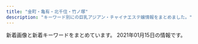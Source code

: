 ```yaml
---
title: "金町・亀有・北千住・竹ノ塚"
description: "キーワード別にの巨乳アジアン・チャイナエステ嬢情報をまとめました。"
---
```


新着画像と新着キーワードをまとめています。
2021年01月15日の情報です。

<DmmAffiliateIns />
<KeywordTable
  shops={
    [
    {
        "img_links": [
            "http://manzoku666.ests.jp/images/link_nav03.png",
            "http://manzoku666.ests.jp/photos/sites/11/2020/04/2020040509014522.jpg",
            "http://manzoku666.ests.jp/photos/sites/11/2020/05/2020050909240788.jpg",
            "http://manzoku666.ests.jp/images/tit_service.png",
            "http://manzoku666.ests.jp/images/sp_tit_pick.png",
            "http://manzoku666.ests.jp/photos/sites/11/2020/12/2020122103414393.jpg",
            "http://manzoku666.ests.jp/photos/sites/11/2021/01/2021010105190155.jpg",
            "http://manzoku666.ests.jp/photos/sites/11/2020/08/2020080206581422.jpg",
            "http://manzoku666.ests.jp/images/re.png",
            "http://manzoku666.ests.jp/photos/sites/11/2020/11/2020110502545271.jpg",
            "http://manzoku666.ests.jp/photos/sites/11/2020/10/2020101205183856.jpg",
            "http://manzoku666.ests.jp/images/link_nav01.png",
            "http://manzoku666.ests.jp/photos/sites/11/2021/01/2021011107431772.jpg",
            "http://manzoku666.ests.jp/photos/sites/11/2020/09/2020090504513613.jpg",
            "http://manzoku666.ests.jp/photos/sites/11/2020/02/2020022605090017.jpg",
            "http://manzoku666.ests.jp/images/img_service01.jpg",
            "http://manzoku666.ests.jp/images/room2_l.jpg",
            "http://manzoku666.ests.jp/photos/sites/11/2020/02/2020020406060891.jpg",
            "http://manzoku666.ests.jp/images/ico02.png",
            "http://manzoku666.ests.jp/photos/sites/11/2020/06/2020060702461717.jpg",
            "http://manzoku666.ests.jp/photos/sites/11/2020/12/2020120106591913.jpg",
            "http://manzoku666.ests.jp/photos/sites/11/2020/02/2020020503574022.jpg",
            "http://manzoku666.ests.jp/images/com_tel.png",
            "http://manzoku666.ests.jp/photos/sites/11/2020/04/2020041307203772.jpg",
            "http://manzoku666.ests.jp/images/link_nav05.png",
            "http://manzoku666.ests.jp/images/img_service02.jpg",
            "http://manzoku666.ests.jp/images/room1_l.jpg",
            "http://manzoku666.ests.jp/photos/sites/11/2020/06/2020060702462380.jpg",
            "http://manzoku666.ests.jp/photos/sites/11/2020/10/2020100307052232.jpg",
            "http://manzoku666.ests.jp/images/top.png",
            "http://manzoku666.ests.jp/photos/sites/11/2020/11/2020112004565127.jpg",
            "http://manzoku666.ests.jp/images/ico_headline.png",
            "http://manzoku666.ests.jp/photos/sites/11/2020/05/2020050405544639.jpg",
            "http://manzoku666.ests.jp/photos/sites/11/2020/02/2020020503574552.jpg",
            "http://manzoku666.ests.jp/photos/sites/11/2020/03/2020032706054338.jpg",
            "http://manzoku666.ests.jp/photos/sites/11/2020/04/2020040509014579.jpg",
            "http://manzoku666.ests.jp/photos/sites/11/2020/04/2020042806324932.jpg",
            "http://manzoku666.ests.jp/photos/sites/11/2020/03/2020032501221834.jpg",
            "http://manzoku666.ests.jp/images/img_service04.jpg",
            "http://manzoku666.ests.jp/images/tit_pick.png",
            "http://manzoku666.ests.jp/photos/sites/11/2020/02/2020021806520598.jpg",
            "http://manzoku666.ests.jp/images/tit_new.png",
            "http://manzoku666.ests.jp/images/ico01.png",
            "http://manzoku666.ests.jp/images/bg_cont01.png",
            "http://manzoku666.ests.jp/photos/sites/11/2020/08/2020083103592411.jpg",
            "http://manzoku666.ests.jp/photos/sites/11/2020/04/2020041604120698.jpg",
            "http://manzoku666.ests.jp/photos/sites/11/2020/12/2020121401254793.jpg",
            "http://manzoku666.ests.jp/photos/sites/11/2020/10/2020102403261010.jpg",
            "http://manzoku666.ests.jp/images/bg_cont03.png",
            "http://manzoku666.ests.jp/photos/sites/11/2020/04/2020041307203118.jpg",
            "http://manzoku666.ests.jp/photos/sites/11/2020/11/2020112004565896.jpg",
            "http://manzoku666.ests.jp/photos/sites/11/2020/04/202004130720240.jpg",
            "http://manzoku666.ests.jp/photos/sites/11/2020/12/2020121707473177.jpg",
            "http://manzoku666.ests.jp/images/sp_nav03.png",
            "http://manzoku666.ests.jp/photos/sites/11/2020/07/2020072104583128.jpg",
            "http://manzoku666.ests.jp/photos/sites/11/2020/02/2020022605090032.jpg",
            "http://manzoku666.ests.jp/images/link_nav04.png",
            "http://manzoku666.ests.jp/photos/sites/11/2020/02/2020022105272151.jpg",
            "http://manzoku666.ests.jp/images/sp_nav01.png",
            "http://manzoku666.ests.jp/photos/sites/11/2020/05/2020050405545542.jpg",
            "http://manzoku666.ests.jp/images/img_service03.jpg",
            "http://manzoku666.ests.jp/photos/sites/11/2020/06/2020062404121396.jpg",
            "http://manzoku666.ests.jp/photos/sites/11/2020/09/2020090504512885.jpg",
            "http://manzoku666.ests.jp/images/link_nav02.png",
            "http://manzoku666.ests.jp/images/room4_l.jpg",
            "http://manzoku666.ests.jp/photos/sites/11/2020/02/202002040606066.jpg",
            "http://manzoku666.ests.jp/photos/sites/11/2020/06/2020062404121978.jpg",
            "http://manzoku666.ests.jp/photos/sites/11/2020/03/2020032501222689.jpg",
            "http://manzoku666.ests.jp/photos/sites/11/2020/08/2020083103591832.jpg",
            "http://manzoku666.ests.jp/photos/sites/11/2020/06/202006070246267.jpg",
            "http://manzoku666.ests.jp/images/sp_nav02.png",
            "http://manzoku666.ests.jp/images/sp_header.jpg",
            "http://manzoku666.ests.jp/images/tit_staff.png",
            "http://manzoku666.ests.jp/photos/sites/11/2020/04/2020041604115739.jpg",
            "http://manzoku666.ests.jp/photos/sites/11/2020/05/2020052602523290.jpg",
            "http://manzoku666.ests.jp/images/room3_l.jpg",
            "http://manzoku666.ests.jp/photos/sites/11/2020/02/2020020406060435.jpg",
            "http://manzoku666.ests.jp/photos/sites/11/2020/12/2020120907170783.jpg",
            "http://manzoku666.ests.jp/photos/sites/11/2020/11/2020111603414573.jpg"
        ],
        "url": "http://manzoku666.ests.jp/",
        "name": "\u6e80\u8db3\u5ea6666",
        "station": "JR\u4e80\u6709\u99c5\u5317\u53e3",
        "keywords": {
            "D": 680,
            "87": 238,
            "83": 136,
            "85": 238,
            "86": 204,
            "84": 34,
            "E": 340,
            "C": 176,
            "89": 34,
            "88": 306,
            "F": 34
        }
    },
    {
        "station": "JR\u91d1\u753a\u99c5\u5317\u53e3",
        "url": "http://takamaru.xyz/",
        "img_links": [
            "http://takamaru.xyz/static/picture/top.jpg",
            "http://takamaru.xyz/static/picture/photo01.jpg",
            "http://takamaru.xyz/static/picture/news-tit.png",
            "http://takamaru.xyz/static/picture/photo04.jpg",
            "http://takamaru.xyz/static/picture/mobile.png",
            "http://takamaru.xyz/uploads/200717/1-200GFUI0L0.jpg",
            "http://takamaru.xyz/uploads/200717/1-200GFZ05BS.jpg",
            "http://takamaru.xyz/uploads/201203/1-201203134202395.jpg",
            "http://takamaru.xyz/uploads/201009/1-201009125049594.jpg",
            "http://takamaru.xyz/static/picture/baner.jpg",
            "http://takamaru.xyz/static/picture/top2.png",
            "http://takamaru.xyz/uploads/201007/1-20100G45100148.jpg",
            "http://takamaru.xyz/static/picture/photo02.jpg",
            "http://takamaru.xyz/static/picture/news-tit1.jpg",
            "http://takamaru.xyz/uploads/201219/1-201219155A2393.jpg",
            "http://takamaru.xyz/static/picture/photo03.jpg",
            "http://takamaru.xyz/static/picture/tite-staff.jpg",
            "http://takamaru.xyz/static/picture/tite-staff1.jpg",
            "http://takamaru.xyz/static/picture/baner2.jpg"
        ],
        "name": "\u30b9\u30a4\u30fc\u30c8\u30cf\u30fc\u30c8",
        "keywords": {
            "C": 12
        }
    },
    {
        "station": "JR\u91d1\u753a\u99c5\u5317\u53e3",
        "img_links": [
            "http://raku.est888.com/css/cam01.jpg",
            "http://raku.est888.com/css/nav/nav-004.jpg",
            "http://raku.est888.com/css/top02-left.png",
            "http://raku.est888.com/css/tel.png",
            "http://raku.est888.com/css/nav/nav-005.jpg",
            "http://raku.est888.com/css/osusume.jpg",
            "http://raku.est888.com/css/staff/staff001-a.png",
            "http://raku.est888.com/css/nav/nav-003.jpg",
            "http://raku.est888.com/css/nav/nav-006.jpg",
            "http://raku.est888.com/css/nav/nav-002.jpg",
            "http://raku.est888.com/css/staff/staff01-a.png",
            "http://raku.est888.com/css/nav/nav-001.jpg"
        ],
        "name": "\u697d",
        "keywords": {
            "C": 2,
            "D": 1,
            "87": 2,
            "89": 1
        },
        "url": "http://raku.est888.com/"
    },
    {
        "url": "http://kungangm.jimdo.com/",
        "keywords": {},
        "station": "\u5800\u5207\u83d6\u84b2\u5712\u99c5",
        "name": "\u541b\u5b89",
        "img_links": [
            "https://image.jimcdn.com/app/cms/image/transf/none/path/s491738307dab8ed0/image/i5806f8c0fbbca598/version/1417614009/image.jpg",
            "https://image.jimcdn.com/app/cms/image/transf/none/path/s491738307dab8ed0/image/iba7a970dbc047ea1/version/1610625156/image.jpg",
            "https://image.jimcdn.com/app/cms/image/transf/dimension=1080x1024:format=jpg/path/s491738307dab8ed0/image/ie54739bfe4411825/version/1606798127/image.jpg",
            "https://image.jimcdn.com/app/cms/image/transf/dimension=1080x1024:format=jpg/path/s491738307dab8ed0/image/i620db1cf9b307f7a/version/1610625248/image.jpg"
        ]
    },
    {
        "url": "http://esthe-aroma.xyz/",
        "img_links": [
            "http://esthe-aroma.xyz/images/main1.jpg",
            "http://esthe-aroma.xyz/images/cg02.jpg",
            "http://esthe-aroma.xyz/images/clear.png",
            "http://esthe-aroma.xyz/images/home.png",
            "http://esthe-aroma.xyz/images/esthe2.jpg",
            "http://esthe-aroma.xyz/images/gallery.png",
            "http://esthe-aroma.xyz/images/friend.png",
            "http://esthe-aroma.xyz/images/cg01.jpg",
            "http://esthe-aroma.xyz/images/esthe3.jpg",
            "http://esthe-aroma.xyz/images/main-sp.jpg",
            "http://esthe-aroma.xyz/images/info.png",
            "http://esthe-aroma.xyz/images/link.png",
            "http://esthe-aroma.xyz/images/acc1.jpg",
            "http://esthe-aroma.xyz/images/esthe1.jpg",
            "http://esthe-aroma.xyz/images/blog_002.png",
            "http://esthe-aroma.xyz/images/header3.png",
            "http://esthe-aroma.xyz/images/staff.png",
            "http://esthe-aroma.xyz/images/home_002.png",
            "http://esthe-aroma.xyz/images/acc.jpg"
        ],
        "station": "\u7af9\u30ce\u585a\u99c5\u6771\u53e3",
        "name": "\u5927\u5bb6\u65cf",
        "keywords": {
            "87": 3,
            "86": 3
        }
    },
    {
        "station": "JR\u4e80\u6709\u99c5\u5317\u53e3",
        "name": "BODY RESORT",
        "url": "http://massage-esthe.red/",
        "img_links": [
            "http://massage-esthe.red/images/staff_images/sta3.jpg",
            "http://massage-esthe.red/images/an_1_02.jpg",
            "http://massage-esthe.red/images/line1.jpg",
            "http://massage-esthe.red/images/slider/slide3.png",
            "http://massage-esthe.red/images/staff_images/st7.jpg",
            "http://massage-esthe.red/images/staff_images/sta2.jpg",
            "http://massage-esthe.red/images/qr.jpg",
            "http://massage-esthe.red/images/slider/slide5.png",
            "http://massage-esthe.red/images/slider/slide3s.png",
            "http://massage-esthe.red/images/staff_images/sta4.jpg",
            "http://massage-esthe.red/images/an_2_01.jpg",
            "http://massage-esthe.red/images/e.jpg",
            "http://massage-esthe.red/images/an_4_02.jpg",
            "http://massage-esthe.red/images/r2.jpg",
            "http://massage-esthe.red/images/line.jpg",
            "http://massage-esthe.red/images/staff_images/st3.jpg",
            "http://massage-esthe.red/images/an_6_01.jpg",
            "http://massage-esthe.red/images/staff_images/sta9.jpg",
            "http://massage-esthe.red/images/an_3_02.jpg",
            "http://massage-esthe.red/images/slider/slide2.png",
            "http://massage-esthe.red/images/staff_images/sta5.jpg",
            "http://massage-esthe.red/images/slider/slide1s.png",
            "http://massage-esthe.red/images/staff_images/sta1.jpg",
            "http://massage-esthe.red/images/r4.jpg",
            "http://massage-esthe.red/images/staff_images/st2.jpg",
            "http://massage-esthe.red/images/slider/slide4s.png",
            "http://massage-esthe.red/images/slider/slide2s.png",
            "http://massage-esthe.red/images/slider/slide4.png",
            "http://massage-esthe.red/images/staff_images/sta7.jpg",
            "http://massage-esthe.red/images/an_1_01.jpg",
            "http://massage-esthe.red/images/no.png",
            "http://massage-esthe.red/images/an_3_01.jpg",
            "http://massage-esthe.red/images/an_2_02.jpg",
            "http://massage-esthe.red/images/fbb.jpg",
            "http://massage-esthe.red/images/slider/slide5s.png",
            "http://massage-esthe.red/images/staff_images/st5.jpg",
            "http://massage-esthe.red/images/staff_images/sta6.jpg",
            "http://massage-esthe.red/images/r3.jpg",
            "http://massage-esthe.red/images/r7.jpg",
            "http://massage-esthe.red/images/an_4_01.jpg",
            "http://massage-esthe.red/images/index-2.jpg",
            "http://massage-esthe.red/images/r6.jpg",
            "http://massage-esthe.red/images/staff_images/sl.png",
            "http://massage-esthe.red/images/staff_images/st1.jpg",
            "http://massage-esthe.red/images/staff_images/st9.jpg",
            "http://massage-esthe.red/images/staff_images/st6.jpg",
            "http://massage-esthe.red/images/staff_images/st4.jpg",
            "http://massage-esthe.red/images/index-1.jpg",
            "http://massage-esthe.red/images/an_5_02.jpg",
            "http://massage-esthe.red/images/slider/slide1.png",
            "http://massage-esthe.red/images/an_6_02.jpg",
            "http://massage-esthe.red/images/r5.jpg",
            "http://massage-esthe.red/images/an_5_01.jpg"
        ],
        "keywords": {
            "D": 20,
            "86": 32,
            "C": 2
        }
    },
    {
        "url": "http://www.night.ne.jp/tokyo/house/",
        "name": "\u5065\u5eb7\u30cf\u30a6\u30b9",
        "station": "JR\u4e80\u6709\u99c5\u5317\u53e3",
        "img_links": [
            "http://www.night.ne.jp/_format/W/img/index_enter_1.jpg",
            "http://www.night.ne.jp/nightnet/img/17.jpg",
            "http://www.night.ne.jp/tokyo/house/img_staff/g_7074.jpg",
            "http://www.night.ne.jp/nightnet/img/14.jpg",
            "http://www.night.ne.jp/nightnet/img/2.jpg",
            "http://www.night.ne.jp/nightnet/img/1.jpg",
            "http://www.night.ne.jp/nightnet/img/11.jpg",
            "http://www.night.ne.jp/tokyo/house/img/index.jpg",
            "http://www.night.ne.jp/tokyo/house/img/qr_code.jpg",
            "http://www.night.ne.jp/nightnet/img/8.jpg",
            "http://www.night.ne.jp/nightnet/img/10.jpg",
            "http://www.night.ne.jp/nightnet/img/5.jpg",
            "http://www.night.ne.jp/tokyo/house/img/view_1.jpg",
            "http://www.night.ne.jp/tokyo/house/img_staff/g_7278.jpg",
            "http://www.night.ne.jp/tokyo/house/img/index_view.jpg",
            "http://www.night.ne.jp/nightnet/img/7.jpg",
            "http://www.night.ne.jp/nightnet/img/12a.jpg",
            "http://www.night.ne.jp/nightnet/img/4.jpg",
            "http://www.night.ne.jp/tokyo/house/img_staff/g_7277.jpg",
            "http://www.night.ne.jp/nightnet/img/3.jpg",
            "http://www.night.ne.jp/tokyo/house/img/view_4.jpg",
            "http://www.night.ne.jp/nightnet/img/15.jpg",
            "http://www.night.ne.jp/nightnet/img/16.jpg",
            "http://www.night.ne.jp/tokyo/house/img/view_3.jpg",
            "http://www.night.ne.jp/tokyo/house/img/view_2.jpg",
            "http://www.night.ne.jp/nightnet/img/13.jpg",
            "http://www.night.ne.jp/_format/W/img/whats_news.jpg",
            "http://www.night.ne.jp/_format/W/img/whats_view.jpg",
            "http://www.night.ne.jp/nightnet/img/6.jpg",
            "http://www.night.ne.jp/nightnet/img/9.jpg",
            "http://www.night.ne.jp/_format/W/img/over_msg_01.jpg",
            "http://www.night.ne.jp/tokyo/house/img/index_top.jpg"
        ],
        "keywords": {}
    },
    {
        "name": "\u685c",
        "img_links": [
            "https://besteste.com/staffPhoto/b20201104202509.jpg",
            "https://besteste.com/staffPhoto/s20201104202740.jpg",
            "https://besteste.com/images/slider1/03.jpg",
            "https://besteste.com/staffPhoto/s20201223163320.jpg",
            "https://besteste.com/staffPhoto/s20201104202024.jpg",
            "https://besteste.com/staffPhoto/b20201223163320.jpg",
            "https://besteste.com/staffPhoto/b20201104201913.jpg",
            "https://besteste.com/staffPhoto/b20201104202356.jpg",
            "https://besteste.com/staffPhoto/s20201223163529.jpg",
            "https://besteste.com/staffPhoto/b20201104201732.jpg",
            "https://besteste.com/images/returnBtn.png",
            "https://besteste.com/staffPhoto/s20201104202356.jpg",
            "https://besteste.com/staffPhoto/b20201223163111.jpg",
            "https://besteste.com/staffPhoto/b20201104202559.jpg",
            "https://besteste.com/staffPhoto/b20201223163417.jpg",
            "https://besteste.com/staffPhoto/b20201104202024.jpg",
            "https://besteste.com/staffPhoto/b20201104202637.jpg",
            "https://besteste.com/images/slider1/01.jpg",
            "https://besteste.com/staffPhoto/s20201104202509.jpg",
            "https://besteste.com/staffPhoto/s20201223163417.jpg",
            "https://besteste.com/staffPhoto/b20201104202740.jpg",
            "https://besteste.com/staffPhoto/b20201223163529.jpg",
            "https://besteste.com/staffPhoto/s20201104201913.jpg",
            "https://besteste.com/staffPhoto/s20201104201732.jpg",
            "https://besteste.com/staffPhoto/s20201223163111.jpg",
            "https://besteste.com/js/sliderLine/slide_prev.png",
            "https://besteste.com/staffPhoto/s20201104202235.jpg",
            "https://besteste.com/staffPhoto/s20201104202637.jpg",
            "https://besteste.com/staffPhoto/s20201223163235.jpg",
            "https://besteste.com/staffPhoto/s20201104202559.jpg",
            "https://besteste.com/js/sliderLine/slide_next.png",
            "https://besteste.com/staffPhoto/s20201104202122.jpg",
            "https://besteste.com/staffPhoto/b20201223163235.jpg",
            "https://besteste.com/images/mobile.jpg",
            "https://besteste.com/staffPhoto/b20201104202235.jpg",
            "https://besteste.com/staffPhoto/b20201104202122.jpg"
        ],
        "keywords": {
            "C": 1,
            "86": 1,
            "D": 2,
            "85": 2,
            "E": 2
        },
        "station": "JR\u4e80\u6709\u99c5\u5317\u53e3",
        "url": "https://besteste.com/"
    },
    {
        "url": "http://aroma-heal.com/",
        "keywords": {},
        "img_links": [
            "http://aroma-heal.com/img/tit.jpg",
            "http://aroma-heal.com/staff/aoi/01.jpg",
            "http://aroma-heal.com/img/t-o.jpg",
            "http://aroma-heal.com/img/cam.jpg",
            "http://aroma-heal.com/img/adrs.jpg",
            "http://aroma-heal.com/img/sys2.png",
            "http://aroma-heal.com/img/pc.jpg",
            "http://aroma-heal.com/img/t-t.jpg",
            "http://aroma-heal.com/img/t-a.jpg",
            "http://aroma-heal.com/img/info.jpg",
            "http://aroma-heal.com/img/sys4.png",
            "http://aroma-heal.com/img/botton.jpg",
            "http://aroma-heal.com/img/sys1.png",
            "http://aroma-heal.com/img/tel.jpg",
            "http://aroma-heal.com/img/t-s.jpg",
            "http://aroma-heal.com/img/add.jpg",
            "http://aroma-heal.com/img/pic.jpg",
            "http://aroma-heal.com/staff/yuki/01.jpg",
            "http://aroma-heal.com/img/t-r.jpg",
            "http://aroma-heal.com/staff/mimi/01.jpg",
            "http://aroma-heal.com/img/sys3.png",
            "http://aroma-heal.com/img/sysetc.png"
        ],
        "name": "\u7f8e\u5802",
        "station": "JR\u5317\u5343\u4f4f\u99c5\u6771\u53e3"
    },
    {
        "station": "\u7dbe\u702c\u99c5\u6771\u53e3",
        "name": "LUCKY",
        "keywords": {
            "88": 3,
            "C": 9,
            "86": 3,
            "84": 3,
            "90": 4,
            "83": 6,
            "87": 3,
            "D": 3
        },
        "img_links": [
            "http://lucky.weblog.tc/icon2.png",
            "http://lucky.weblog.tc/2/uploadimg/1591886701.jpg",
            "http://lucky.weblog.tc/2/uploadimg/1599202558.jpeg",
            "http://lucky.weblog.tc/loader.png",
            "http://lucky.weblog.tc/2/uploadimg/1591252992.jpg",
            "http://lucky.weblog.tc/2/uploadimg/1600148455.jpeg",
            "http://lucky.weblog.tc/2/uploadimg/1591886646.jpg",
            "http://lucky.weblog.tc/2/uploadimg/1597854926.jpeg",
            "http://lucky.weblog.tc/2/uploadimg/1591253175.jpg",
            "http://lucky.weblog.tc/2/uploadimg/1591253020.jpg"
        ],
        "url": "http://lucky.weblog.tc/"
    },
    {
        "img_links": [
            "http://www.kenyoku.work/img/risa1.jpg",
            "http://www.kenyoku.work/images/3.jpg",
            "http://www.kenyoku.work/images/int1.png",
            "http://www.kenyoku.work/images/news.jpg",
            "http://www.kenyoku.work/img/ami1.jpg",
            "http://www.kenyoku.work/images/staff_t.jpg",
            "http://www.kenyoku.work/images/head.jpg",
            "http://www.kenyoku.work/images/b2.jpg",
            "http://www.kenyoku.work/images/b1.jpg",
            "http://www.kenyoku.work/images/mobile.jpg",
            "http://www.kenyoku.work/images/sys.jpg",
            "http://www.kenyoku.work/images/2.jpg",
            "http://www.kenyoku.work/images/1.jpg",
            "http://www.kenyoku.work/images/4.jpg",
            "http://www.kenyoku.work/images/int2.png",
            "http://www.kenyoku.work/img/hana1.jpg",
            "http://www.kenyoku.work/img/miki1.jpg",
            "http://www.kenyoku.work/images/info.png",
            "http://www.kenyoku.work/images/interior_t.jpg",
            "http://www.kenyoku.work/images/s1.png"
        ],
        "name": "\u5065\u6b32",
        "keywords": {},
        "url": "http://www.kenyoku.work/",
        "station": "JR\u91d1\u753a\u99c5\u5317\u53e3"
    },
    {
        "station": "\u7dbe\u702c\u99c5\u897f\u53e3",
        "img_links": [
            "http://e-luxury.work/images/7.jpg",
            "http://e-luxury.work/images/news.jpg",
            "http://e-luxury.work/images/staff_t.jpg",
            "http://e-luxury.work/images/int1.jpg",
            "http://e-luxury.work/images/1.jpg",
            "http://e-luxury.work/images/2.jpg",
            "http://e-luxury.work/images/sys.jpg",
            "http://e-luxury.work/img/mina1.jpg",
            "http://e-luxury.work/images/tt.jpg",
            "http://e-luxury.work/images/3.jpg",
            "http://e-luxury.work/images/head.jpg",
            "http://e-luxury.work/images/interior_t.jpg",
            "http://e-luxury.work/images/int2.jpg",
            "http://e-luxury.work/img/yuki1.jpg",
            "http://e-luxury.work/img/minami1.jpg",
            "http://e-luxury.work/img/eri1.jpg",
            "http://e-luxury.work/images/4.jpg",
            "http://e-luxury.work/images/mobile.jpg",
            "http://e-luxury.work/images/b1.jpg",
            "http://e-luxury.work/img/kayo1.jpg",
            "http://e-luxury.work/images/ta.jpg",
            "http://e-luxury.work/images/5.jpg",
            "http://e-luxury.work/img/mimi1.jpg",
            "http://e-luxury.work/images/tel.jpg",
            "http://e-luxury.work/img/momoka1.jpg",
            "http://e-luxury.work/images/6.jpg",
            "http://e-luxury.work/img/kayo2.jpg"
        ],
        "url": "http://e-luxury.work/",
        "keywords": {},
        "name": "Angel"
    },
    {
        "station": "\u7af9\u30ce\u585a\u99c5\u6771\u53e3",
        "name": "\u5b89\u5a1c\u30fb\u30a2\u30f3\u30ca",
        "url": "https://anna.iest.info/",
        "keywords": {
            "87": 46,
            "E": 23,
            "86": 25,
            "C": 46,
            "D": 94,
            "83": 23,
            "88": 23,
            "80": 23,
            "85": 23
        },
        "img_links": [
            "https://anna.iest.info/photos/sites/32/2020/09/2020092310230663.jpg",
            "https://anna.iest.info/images/sp_top.jpg",
            "https://anna.iest.info/images/room4.jpg",
            "https://anna.iest.info/images/top.png",
            "https://anna.iest.info/images/room2.jpg",
            "https://anna.iest.info/photos/sites/32/2020/11/2020110204554291.jpg",
            "https://anna.iest.info/photos/sites/32/2020/09/2020092310053021.jpg",
            "https://anna.iest.info/images/side_link02.png",
            "https://anna.iest.info/images/room3.jpg",
            "https://anna.iest.info/photos/sites/32/2020/09/2020092310095442.jpg",
            "https://anna.iest.info/photos/sites/32/2020/09/2020092404431618.jpg",
            "https://anna.iest.info/photos/sites/32/2020/09/2020092310104790.jpg",
            "https://anna.iest.info/images/room1.jpg",
            "https://anna.iest.info/photos/sites/32/2020/12/2020122407252653.jpg",
            "https://anna.iest.info/photos/sites/32/2020/10/2020102309073277.jpg",
            "https://anna.iest.info/photos/sites/32/2020/09/2020092310180247.jpg",
            "https://anna.iest.info/images/side_link03.png",
            "https://anna.iest.info/images/05.jpg",
            "https://anna.iest.info/images/09.jpg",
            "https://anna.iest.info/photos/sites/32/2020/09/2020092310053060.jpg",
            "https://anna.iest.info/photos/sites/32/2020/09/2020092310084345.jpg"
        ]
    },
    {
        "img_links": [
            "http://nijikoyut.xyz/style/images/t3.png",
            "http://nijikoyut.xyz/uploads/210112/1-210112092540164.jpg",
            "http://nijikoyut.xyz/uploads/210112/1-21011209234CV.jpg",
            "http://nijikoyut.xyz/uploads/201229/1-201229151R5336.jpg",
            "http://nijikoyut.xyz/style/images/t2.png",
            "http://nijikoyut.xyz/style/images/nav2-sta.png",
            "http://nijikoyut.xyz/uploads/201229/1-201229152000Y5.jpg",
            "http://nijikoyut.xyz/style/images/t4.jpg",
            "http://nijikoyut.xyz/style/images/sys.jpg",
            "http://nijikoyut.xyz/style/images/index-miru_03.jpg",
            "http://nijikoyut.xyz/uploads/201229/1-201229151KH03.jpg",
            "http://nijikoyut.xyz/uploads/201229/1-201229151U2S6.jpg",
            "http://nijikoyut.xyz/uploads/210112/1-2101120920292M.jpg",
            "http://nijikoyut.xyz/style/images/nav-sys.jpg",
            "http://nijikoyut.xyz/uploads/210112/1-210112092150b1.jpg",
            "http://nijikoyut.xyz/uploads/210112/1-2101120919243a.jpg",
            "http://nijikoyut.xyz/style/images/index-miru_18.jpg",
            "http://nijikoyut.xyz/style/images/s-bian.png",
            "http://nijikoyut.xyz/style/images/index-miru_06.jpg",
            "http://nijikoyut.xyz/style/images/t6.jpg",
            "http://nijikoyut.xyz/uploads/210112/1-210112091FJ02.jpg"
        ],
        "station": "\u7af9\u30ce\u585a\u99c5\u897f\u53e3",
        "url": "http://nijikoyut.xyz/",
        "name": "\u3072\u307e\u308f\u308a",
        "keywords": {}
    },
    {
        "station": "\u7dbe\u702c\u99c5\u6771\u53e3",
        "url": "http://ayase-ai.jpest.net/",
        "keywords": {},
        "img_links": [
            "http://ayase-ai.jpest.net/uploads//sites/33/2020/11/g6.jpg",
            "http://ayase-ai.jpest.net/uploads//sites/33/2020/11/g5.jpg",
            "http://ayase-ai.jpest.net/uploads//sites/33/2020/12/main_bottom-1.png",
            "http://ayase-ai.jpest.net/uploads//sites/33/2020/12/main_top-1.png",
            "http://ayase-ai.jpest.net/uploads//sites/33/2020/12/r1.png",
            "http://ayase-ai.jpest.net/uploads//sites/33/2020/12/ss.png",
            "http://ayase-ai.jpest.net/uploads//sites/33/2020/11/g2.jpg",
            "http://ayase-ai.jpest.net/uploads//sites/33/2020/11/g4-225x300.jpg",
            "http://ayase-ai.jpest.net/uploads//sites/33/2020/11/g4.jpg",
            "http://ayase-ai.jpest.net/uploads//sites/33/2020/12/ma01-1.jpg",
            "http://ayase-ai.jpest.net/uploads//sites/33/2020/12/re.jpg",
            "http://ayase-ai.jpest.net/uploads//sites/33/2020/11/g3.jpg",
            "http://ayase-ai.jpest.net/uploads//sites/33/2020/12/main_top.png",
            "http://ayase-ai.jpest.net/uploads//sites/33/2020/11/g1-225x300.jpg",
            "http://ayase-ai.jpest.net/uploads//sites/33/2021/01/g1.jpg",
            "http://ayase-ai.jpest.net/uploads//sites/33/2021/01/g1-225x300.jpg",
            "http://ayase-ai.jpest.net/uploads//sites/33/2020/12/main_bottom.png",
            "http://ayase-ai.jpest.net/uploads//sites/33/2020/11/g2-225x300.jpg",
            "http://ayase-ai.jpest.net/uploads//sites/33/2020/12/r3-1.png",
            "http://ayase-ai.jpest.net/uploads//sites/33/2020/12/shishu-2.png",
            "http://ayase-ai.jpest.net/uploads//sites/33/2020/11/g3-225x300.jpg",
            "http://ayase-ai.jpest.net/uploads//sites/33/2020/11/g6-225x300.jpg",
            "http://ayase-ai.jpest.net/uploads//sites/33/2020/11/m-top02-1.jpg",
            "http://ayase-ai.jpest.net/uploads//sites/33/2020/11/g1.jpg",
            "http://ayase-ai.jpest.net/uploads//sites/33/2020/12/mobile-1.jpg",
            "http://ayase-ai.jpest.net/uploads//sites/33/2020/11/g5-225x300.jpg",
            "http://ayase-ai.jpest.net/uploads//sites/33/2020/12/r2-1.png",
            "http://ayase-ai.jpest.net/uploads//sites/33/2020/12/r4-1.png"
        ],
        "name": "\u611b"
    },
    {
        "station": "\u6885\u5cf6\u99c5",
        "img_links": [
            "http://relax-esthe.tokyo/css/staff/staff06.png",
            "http://relax-esthe.tokyo/css/m-yejiao.jpg",
            "http://relax-esthe.tokyo/css/m-top-right03.jpg",
            "http://relax-esthe.tokyo/css/top-left01.jpg",
            "http://relax-esthe.tokyo/css/m-top-right01.jpg",
            "http://relax-esthe.tokyo/css/staff/staff05.png",
            "http://relax-esthe.tokyo/css/m-top02.jpg",
            "http://relax-esthe.tokyo/css/m-top-right02.jpg",
            "http://relax-esthe.tokyo/css/staff/staff0n.png",
            "http://relax-esthe.tokyo/css/m-top-right04.jpg",
            "http://relax-esthe.tokyo/css/staff/staff03.png",
            "http://relax-esthe.tokyo/css/staff/staff02.png",
            "http://relax-esthe.tokyo/css/m-left.jpg",
            "http://relax-esthe.tokyo/css/staff/staff07.png",
            "http://relax-esthe.tokyo/css/m-head1.jpg",
            "http://relax-esthe.tokyo/images/call.png",
            "http://relax-esthe.tokyo/css/m-right.jpg"
        ],
        "url": "http://relax-esthe.tokyo/",
        "keywords": {},
        "name": "\u3084\u3059\u3089\u304e"
    },
    {
        "url": "http://ningyo-hime.com/",
        "img_links": [
            "http://ningyo-hime.com/staffPhoto/b20201230174356.jpg",
            "http://ningyo-hime.com/staffPhoto/s20201212112712.jpg",
            "http://ningyo-hime.com/staffPhoto/s20201230174356.jpg",
            "http://ningyo-hime.com/images/slider1/03.jpg",
            "http://ningyo-hime.com/staffPhoto/b20201212112712.jpg",
            "http://ningyo-hime.com/staffPhoto/b20191003141511.jpg",
            "http://ningyo-hime.com/staffPhoto/b20200707192550.jpg",
            "http://ningyo-hime.com/staffPhoto/s20200630134438.jpg",
            "http://ningyo-hime.com/images/returnBtn.png",
            "http://ningyo-hime.com/staffPhoto/s20201212104914.jpg",
            "http://ningyo-hime.com/staffPhoto/b20201212104914.jpg",
            "http://ningyo-hime.com/staffPhoto/b20200626161755.jpg",
            "http://ningyo-hime.com/uploadfiles/Image/campaignNingyoHimeCom.jpg",
            "http://ningyo-hime.com/staffPhoto/b20200905132814.jpg",
            "http://ningyo-hime.com/js/sliderLine/slide_prev.png",
            "http://ningyo-hime.com/staffPhoto/b20200630134438.jpg",
            "http://ningyo-hime.com/staffPhoto/s20200707192550.jpg",
            "http://ningyo-hime.com/staffPhoto/s20200626161755.jpg",
            "http://ningyo-hime.com/staffPhoto/s20191003141511.jpg",
            "http://ningyo-hime.com/images/slider1/01.jpg",
            "http://ningyo-hime.com/images/mobile.jpg",
            "http://ningyo-hime.com/staffPhoto/s20200905132814.jpg",
            "http://ningyo-hime.com/staffPhoto/b20201101082513.jpg",
            "http://ningyo-hime.com/js/sliderLine/slide_next.png",
            "http://ningyo-hime.com/staffPhoto/s20201101082513.jpg",
            "http://ningyo-hime.com/images/gallery1.png"
        ],
        "name": "\u4eba\u9b5a\u59eb",
        "keywords": {
            "D": 5,
            "84": 1,
            "C": 2
        },
        "station": "\u7dbe\u702c\u99c5\u6771\u53e3"
    },
    {
        "url": "http://www.yurikago-massage.work/",
        "keywords": {
            "C": 13,
            "F": 4,
            "88": 4,
            "87": 4,
            "D": 8,
            "86": 4,
            "E": 4,
            "85": 4
        },
        "name": "\u3086\u308a\u304b\u3054",
        "img_links": [
            "http://www.yurikago-massage.work/img/sta7.jpg",
            "http://www.yurikago-massage.work/img/sta6.jpg",
            "http://www.yurikago-massage.work/img/sta11.jpg",
            "http://www.yurikago-massage.work/img/st09.jpg",
            "http://www.yurikago-massage.work/img/st9.jpg",
            "http://www.yurikago-massage.work/img/sta8.jpg",
            "http://www.yurikago-massage.work/img/st7.jpg",
            "http://www.yurikago-massage.work/img/st11.jpg",
            "http://www.yurikago-massage.work/img/st10.jpg",
            "http://www.yurikago-massage.work/img/fla-1.jpg",
            "http://www.yurikago-massage.work/img/fla-2.jpg",
            "http://www.yurikago-massage.work/img/sta10.jpg",
            "http://www.yurikago-massage.work/img/botton.jpg",
            "http://www.yurikago-massage.work/img/st6.jpg",
            "http://www.yurikago-massage.work/img/sta9.jpg",
            "http://www.yurikago-massage.work/img/st8.jpg",
            "http://www.yurikago-massage.work/img/mo.png"
        ],
        "station": "JR\u91d1\u753a\u99c5\u5317\u53e3"
    },
    {
        "img_links": [
            "http://kokoroan.jps.cm/images/ser4.jpg",
            "http://kokoroan.jps.cm/images/room1.jpg",
            "http://kokoroan.jps.cm/photos/sites/31/2019/06/2019060614301966.jpg",
            "http://kokoroan.jps.cm/images/room4.jpg",
            "http://kokoroan.jps.cm/images/top.jpg",
            "http://kokoroan.jps.cm/images/bj3.jpg",
            "http://kokoroan.jps.cm/photos/sites/31/2020/10/2020100113045422.jpg",
            "http://kokoroan.jps.cm/images/service_line.jpg",
            "http://kokoroan.jps.cm/images/room2.jpg",
            "http://kokoroan.jps.cm/photos/sites/31/2020/08/2020082513400117.jpg",
            "http://kokoroan.jps.cm/images/ser5.jpg",
            "http://kokoroan.jps.cm/images/mobile.jpg",
            "http://kokoroan.jps.cm/images/staff_line.jpg",
            "http://kokoroan.jps.cm/images/ser1.jpg",
            "http://kokoroan.jps.cm/images/mobile2.jpg",
            "http://kokoroan.jps.cm/images/girl-z2.jpg",
            "http://kokoroan.jps.cm/photos/sites/31/2019/02/2019021213081728.jpg",
            "http://kokoroan.jps.cm/images/room3.jpg",
            "http://kokoroan.jps.cm/images/end.jpg",
            "http://kokoroan.jps.cm/images/ser2.jpg",
            "http://kokoroan.jps.cm/images/girl-z1.jpg",
            "http://kokoroan.jps.cm/images/ser3.jpg"
        ],
        "keywords": {
            "C": 13,
            "D": 2,
            "83": 1,
            "86": 2,
            "84": 1
        },
        "station": "\u7af9\u30ce\u585a\u99c5\u6771\u53e3",
        "name": "\u5922\u306e\u5bb6",
        "url": "http://kokoroan.jps.cm/"
    },
    {
        "url": "http://www.maria0228.com/",
        "keywords": {},
        "img_links": [
            "http://www.maria0228.com/img/6.jpg",
            "http://www.maria0228.com/img/7.jpg",
            "http://www.maria0228.com/img/aya.jpg",
            "http://www.maria0228.com/img/1.jpg",
            "http://www.maria0228.com/img/2.jpg",
            "http://www.maria0228.com/img/3.jpg",
            "http://www.maria0228.com/img/danni.jpg",
            "http://www.maria0228.com/img/4.jpg",
            "http://www.maria0228.com/img/erika.jpg",
            "http://www.maria0228.com/img/mina.jpg",
            "http://www.maria0228.com/img/nana.jpg",
            "http://www.maria0228.com/img/ayumi.jpg",
            "http://www.maria0228.com/img/yuri.jpg",
            "http://www.maria0228.com/img/5.jpg"
        ],
        "name": "\u7652\u3057\u306e\u5bb6",
        "station": "JR\u4e80\u6709\u99c5\u5317\u53e3"
    },
    {
        "keywords": {
            "C": 3,
            "89": 1,
            "91": 1,
            "85": 2,
            "90": 5,
            "D": 3,
            "84": 1,
            "E": 1
        },
        "name": "Spring \uff5e\u30b9\u30d7\u30ea\u30f3\u30b0\uff5e",
        "url": "http://spring.est888.com/",
        "station": "JR\u91d1\u753a\u99c5\u5317\u53e3",
        "img_links": [
            "http://spring.est888.com/css/staff/staff010.png",
            "http://spring.est888.com/css/staff/staff010-a.png",
            "http://spring.est888.com/css/nav/nav-001.png",
            "http://spring.est888.com/css/staff/staff14-b.png",
            "http://spring.est888.com/css/staff/staff004-b.png",
            "http://spring.est888.com/css/staff/staff17-a.png",
            "http://spring.est888.com/css/staff/staff004-a.png",
            "http://spring.est888.com/css/staff/staff16.png",
            "http://spring.est888.com/css/nav/nav-003.png",
            "http://spring.est888.com/css/staff/staff004.png",
            "http://spring.est888.com/css/nav/nav-004.png",
            "http://spring.est888.com/css/staff/staff0005.png",
            "http://spring.est888.com/css/staff/staff0005-b.png",
            "http://spring.est888.com/css/staff/staff0010-b.png",
            "http://spring.est888.com/css/staff/staff001-a.png",
            "http://spring.est888.com/css/nav/nav-005.png",
            "http://spring.est888.com/css/staff/staff11-a.png",
            "http://spring.est888.com/css/staff/staff012.png",
            "http://spring.est888.com/css/staff/staff17-b.png",
            "http://spring.est888.com/css/staff/staff13-a.png",
            "http://spring.est888.com/css/staff/staff13.png",
            "http://spring.est888.com/css/staff/staff16-a.png",
            "http://spring.est888.com/css/top001.png",
            "http://spring.est888.com/css/nav/nav-002.png",
            "http://spring.est888.com/css/staff/staff012-a.png",
            "http://spring.est888.com/css/staff/staff012-b.png",
            "http://spring.est888.com/css/top0000000003.jpg",
            "http://spring.est888.com/css/tel.png",
            "http://spring.est888.com/css/staff/staff001.png",
            "http://spring.est888.com/css/staff/staff001-b.png",
            "http://spring.est888.com/css/staff/staff11-b.png",
            "http://spring.est888.com/css/staff/staff17.png",
            "http://spring.est888.com/css/staff/staff14.png",
            "http://spring.est888.com/css/staff/staff14-a.png",
            "http://spring.est888.com/css/staff/staff16-b.png",
            "http://spring.est888.com/css/nav/nav-006.png",
            "http://spring.est888.com/css/staff/staff11.png",
            "http://spring.est888.com/css/staff/staff0005-a.png"
        ]
    },
    {
        "station": "JR\u91d1\u753a\u99c5\u5317\u53e3",
        "keywords": {
            "86": 14,
            "88": 4,
            "D": 18
        },
        "url": "http://esthe-aroma.biz/",
        "img_links": [
            "http://esthe-aroma.biz/img/m05.jpg",
            "http://esthe-aroma.biz/img/m02.jpg",
            "http://esthe-aroma.biz/img/no.png",
            "http://esthe-aroma.biz/img/cg101.jpg",
            "http://esthe-aroma.biz/img/tr02.jpg",
            "http://esthe-aroma.biz/img/m03a.jpg",
            "http://esthe-aroma.biz/img/cg07.jpg",
            "http://esthe-aroma.biz/img/cg021.jpg",
            "http://esthe-aroma.biz/img/syst.jpg",
            "http://esthe-aroma.biz/img/cg09.jpg",
            "http://esthe-aroma.biz/img/ff.jpg",
            "http://esthe-aroma.biz/img/tr01.jpg",
            "http://esthe-aroma.biz/img/m01.jpg",
            "http://esthe-aroma.biz/img/m04.jpg",
            "http://esthe-aroma.biz/img/m06.jpg",
            "http://esthe-aroma.biz/img/cg011.jpg",
            "http://esthe-aroma.biz/img/cg02.jpg",
            "http://esthe-aroma.biz/img/top.jpg",
            "http://esthe-aroma.biz/img/fla01.jpg",
            "http://esthe-aroma.biz/img/cg10.jpg",
            "http://esthe-aroma.biz/img/m05a.jpg",
            "http://esthe-aroma.biz/img/fla02.jpg",
            "http://esthe-aroma.biz/img/cg01.jpg",
            "http://esthe-aroma.biz/img/stal.jpg",
            "http://esthe-aroma.biz/img/acct.jpg",
            "http://esthe-aroma.biz/img/cg06.jpg",
            "http://esthe-aroma.biz/img/cg03.jpg",
            "http://esthe-aroma.biz/img/m01a.jpg",
            "http://esthe-aroma.biz/img/cg081.jpg",
            "http://esthe-aroma.biz/img/cg08.jpg",
            "http://esthe-aroma.biz/img/m03.jpg",
            "http://esthe-aroma.biz/img/cg05.jpg",
            "http://esthe-aroma.biz/img/m02a.jpg",
            "http://esthe-aroma.biz/img/fla03.jpg"
        ],
        "name": "Sakura"
    },
    {
        "keywords": {
            "D": 3,
            "85": 2,
            "E": 1,
            "G": 1,
            "C": 13,
            "87": 1,
            "84": 1,
            "88": 1
        },
        "url": "http://lux.abnavi.info/",
        "name": "Lux\u30fb\u30e9\u30c3\u30af\u30b9",
        "img_links": [
            "http://lux.abnavi.info/images/s_staff.png",
            "http://lux.abnavi.info/photos/sites/13/2020/12/2020121219411956.jpg",
            "http://lux.abnavi.info/photos/sites/13/2020/12/2020121219411983.jpg",
            "http://lux.abnavi.info/images/acc5.jpg",
            "http://lux.abnavi.info/images/info.jpg",
            "http://lux.abnavi.info/images/top.png",
            "http://lux.abnavi.info/images/room2.jpg",
            "http://lux.abnavi.info/images/mobile.png",
            "http://lux.abnavi.info/photos/sites/13/2020/12/2020121219412144.jpg",
            "http://lux.abnavi.info/images/s_news.png",
            "http://lux.abnavi.info/images/s_link.png",
            "http://lux.abnavi.info/images/nbj3.jpg",
            "http://lux.abnavi.info/images/acc2.jpg",
            "http://lux.abnavi.info/images/acc3.jpg",
            "http://lux.abnavi.info/images/acc6.jpg",
            "http://lux.abnavi.info/photos/sites/13/2020/12/2020121219412237.jpg",
            "http://lux.abnavi.info/images/room4.jpg",
            "http://lux.abnavi.info/images/room1.jpg",
            "http://lux.abnavi.info/photos/sites/13/2020/12/2020121219411715.jpg",
            "http://lux.abnavi.info/images/room3.jpg",
            "http://lux.abnavi.info/images/acc1.jpg",
            "http://lux.abnavi.info/images/acc4.jpg",
            "http://lux.abnavi.info/images/nbj1.png",
            "http://lux.abnavi.info/images/s_pick.jpg"
        ],
        "station": "JR\u4e80\u6709\u99c5\u5357\u53e3"
    },
    {
        "station": "\u6885\u5cf6\u99c5",
        "name": "\u5065\u5eb7\u306e\u5bb6",
        "img_links": [
            "http://kenkounoie-umejima.este88.com/gals/akane1.jpg",
            "http://kenkounoie-umejima.este88.com/gals/emi1.jpg",
            "http://kenkounoie-umejima.este88.com/images/qr.jpg",
            "http://kenkounoie-umejima.este88.com/images/img1.jpg",
            "http://kenkounoie-umejima.este88.com/i/sp02.jpg",
            "http://kenkounoie-umejima.este88.com/gals/mimi1.jpg",
            "http://kenkounoie-umejima.este88.com/images/img3.jpg",
            "http://kenkounoie-umejima.este88.com/gals/risa1.jpg",
            "http://kenkounoie-umejima.este88.com/gals/kiki1.jpg",
            "http://kenkounoie-umejima.este88.com/images/img4.jpg",
            "http://kenkounoie-umejima.este88.com/images/acc1.jpg",
            "http://kenkounoie-umejima.este88.com/images/info.png",
            "http://kenkounoie-umejima.este88.com/images/img2.jpg",
            "http://kenkounoie-umejima.este88.com/gals/rika1.jpg",
            "http://kenkounoie-umejima.este88.com/images/acc2.jpg",
            "http://kenkounoie-umejima.este88.com/images/acc4.jpg",
            "http://kenkounoie-umejima.este88.com/images/acc3.jpg",
            "http://kenkounoie-umejima.este88.com/gals/ai1.jpg",
            "http://kenkounoie-umejima.este88.com/images/acc5.jpg"
        ],
        "keywords": {},
        "url": "http://kenkounoie-umejima.este88.com/"
    },
    {
        "keywords": {
            "F": 20,
            "G": 20,
            "D": 82,
            "88": 40,
            "92": 20,
            "H": 22,
            "85": 20,
            "86": 40,
            "E": 64,
            "87": 40,
            "89": 40
        },
        "station": "JR\u4e80\u6709\u99c5\u5357\u53e3",
        "img_links": [
            "http://bright.xyz.mn/images/s_face.jpg",
            "http://bright.xyz.mn/images/mobile.jpg",
            "http://bright.xyz.mn/photos/sites/10/2020/07/202007261153576.jpg",
            "http://bright.xyz.mn/images/news_bj3.jpg",
            "http://bright.xyz.mn/images/end.png",
            "http://bright.xyz.mn/photos/sites/10/2020/07/2020072611535558.jpg",
            "http://bright.xyz.mn/photos/sites/10/2020/11/2020110507362248.jpg",
            "http://bright.xyz.mn/photos/sites/10/2020/08/2020081003373131-308x411.jpg",
            "http://bright.xyz.mn/images/new.jpg",
            "http://bright.xyz.mn/photos/sites/10/2020/11/2020112603202074.jpg",
            "http://bright.xyz.mn/photos/sites/10/2020/07/2020072612030016-308x411.jpg",
            "http://bright.xyz.mn/photos/sites/10/2020/11/2020112603202174.jpg",
            "http://bright.xyz.mn/photos/sites/10/2020/11/2020112603202174-308x411.jpg",
            "http://bright.xyz.mn/images/line.png",
            "http://bright.xyz.mn/photos/sites/10/2020/08/2020081003373131.jpg",
            "http://bright.xyz.mn/images/s_pick.png",
            "http://bright.xyz.mn/images/top.png",
            "http://bright.xyz.mn/photos/sites/10/2020/02/2020022201512635.jpg",
            "http://bright.xyz.mn/photos/sites/10/2020/08/2020081003373252.jpg",
            "http://bright.xyz.mn/images/s_news.jpg",
            "http://bright.xyz.mn/photos/sites/10/2020/02/2020022201512671.jpg",
            "http://bright.xyz.mn/photos/sites/10/2020/11/2020112603202074-308x411.jpg",
            "http://bright.xyz.mn/photos/sites/10/2020/07/2020072612030016.jpg",
            "http://bright.xyz.mn/images/2.jpg",
            "http://bright.xyz.mn/photos/sites/10/2020/02/2020022201512493.jpg",
            "http://bright.xyz.mn/images/1.jpg",
            "http://bright.xyz.mn/photos/sites/10/2020/10/2020100804253425.jpg",
            "http://bright.xyz.mn/images/s_therapist.jpg",
            "http://bright.xyz.mn/images/staff_bj3.jpg",
            "http://bright.xyz.mn/images/s_link.jpg",
            "http://bright.xyz.mn/photos/sites/10/2020/11/2020111606393626.jpg"
        ],
        "name": "Plaisir\u30fb\u30d7\u30ec\u30b8\u30fc\u30eb",
        "url": "http://bright.xyz.mn/"
    },
    {
        "url": "http://www.babygirl.relaxjp.info/",
        "station": "JR\u5317\u5343\u4f4f\u99c5\u897f\u53e3",
        "img_links": [
            "http://www.babygirl.relaxjp.info/images/rsubt3.png",
            "http://www.babygirl.relaxjp.info/files/003.jpg",
            "http://www.babygirl.relaxjp.info/images/b-tel.png",
            "http://www.babygirl.relaxjp.info/photo_news/upimg/719885ffe7ee1189f0_0.jpg",
            "http://www.babygirl.relaxjp.info/images/rsubt7.png",
            "http://www.babygirl.relaxjp.info/images/b-online.png",
            "http://www.babygirl.relaxjp.info/files/004.jpg",
            "http://www.babygirl.relaxjp.info/images/rsubt5.png",
            "http://www.babygirl.relaxjp.info/images/rsubt2.png",
            "http://www.babygirl.relaxjp.info/images/m3.jpg",
            "http://www.babygirl.relaxjp.info/files/002.jpg",
            "http://www.babygirl.relaxjp.info/images/rsubt6.png",
            "http://www.babygirl.relaxjp.info/images/rsubt4.png",
            "http://www.babygirl.relaxjp.info/images/m2.jpg",
            "http://www.babygirl.relaxjp.info/images/m6.jpg",
            "http://www.babygirl.relaxjp.info/images/slider-img002.jpg",
            "http://www.babygirl.relaxjp.info/files/005.jpg",
            "http://www.babygirl.relaxjp.info/images/m5.jpg",
            "http://www.babygirl.relaxjp.info/images/slider-img001.jpg",
            "http://www.babygirl.relaxjp.info/images/m4.jpg",
            "http://www.babygirl.relaxjp.info/images/m1.jpg",
            "http://www.babygirl.relaxjp.info/files/001.jpg",
            "http://www.babygirl.relaxjp.info/images/rsubt1.png"
        ],
        "keywords": {
            "87": 16,
            "86": 16,
            "D": 32,
            "C": 8,
            "88": 8
        },
        "name": "Baby Girl \uff5e\u30d9\u30a4\u30d3\u30fc\u30ac\u30fc\u30eb\uff5e"
    },
    {
        "url": "http://h-rlx.xyz/",
        "name": "\u82b1\u5c4b",
        "img_links": [
            "http://h-rlx.xyz/images/index_07.jpg",
            "http://h-rlx.xyz/images/index_11.jpg",
            "http://h-rlx.xyz/images/index_21.jpg",
            "http://h-rlx.xyz/girl/06.jpg",
            "http://h-rlx.xyz/images/info.jpg",
            "http://h-rlx.xyz/girl/03.jpg",
            "http://h-rlx.xyz/girl/08a.jpg",
            "http://h-rlx.xyz/images/index_03.jpg",
            "http://h-rlx.xyz/images/index_26.jpg",
            "http://h-rlx.xyz/girl/07.jpg",
            "http://h-rlx.xyz/girl/07a.jpg",
            "http://h-rlx.xyz/images/index_09.jpg",
            "http://h-rlx.xyz/girl/013a.jpg",
            "http://h-rlx.xyz/images/index_23.jpg",
            "http://h-rlx.xyz/images/index_16.jpg",
            "http://h-rlx.xyz/images/index_12.jpg",
            "http://h-rlx.xyz/girl/00.jpg",
            "http://h-rlx.xyz/images/staff_10.jpg",
            "http://h-rlx.xyz/girl/014.jpg",
            "http://h-rlx.xyz/images/index_01.jpg",
            "http://h-rlx.xyz/images/index_24.jpg",
            "http://h-rlx.xyz/girl/06a.jpg",
            "http://h-rlx.xyz/images/index_02.jpg",
            "http://h-rlx.xyz/images/02.jpg",
            "http://h-rlx.xyz/girl/09a.jpg",
            "http://h-rlx.xyz/girl/04a.jpg",
            "http://h-rlx.xyz/girl/011.jpg",
            "http://h-rlx.xyz/girl/02.jpg",
            "http://h-rlx.xyz/girl/09.jpg",
            "http://h-rlx.xyz/images/index_15.jpg",
            "http://h-rlx.xyz/girl/04.jpg",
            "http://h-rlx.xyz/images/index_14.jpg",
            "http://h-rlx.xyz/girl/012.jpg",
            "http://h-rlx.xyz/girl/03a.jpg",
            "http://h-rlx.xyz/images/index_05.jpg",
            "http://h-rlx.xyz/images/index_06.jpg",
            "http://h-rlx.xyz/images/index_04.jpg",
            "http://h-rlx.xyz/images/index_19.jpg",
            "http://h-rlx.xyz/girl/08.jpg",
            "http://h-rlx.xyz/girl/05.jpg",
            "http://h-rlx.xyz/girl/01.jpg",
            "http://h-rlx.xyz/girl/01a.jpg",
            "http://h-rlx.xyz/images/index_18.jpg",
            "http://h-rlx.xyz/images/rec.jpg",
            "http://h-rlx.xyz/images/index_20.jpg",
            "http://h-rlx.xyz/girl/010.jpg",
            "http://h-rlx.xyz/girl/013.jpg",
            "http://h-rlx.xyz/girl/012a.jpg",
            "http://h-rlx.xyz/girl/05a.jpg",
            "http://h-rlx.xyz/images/info_10.jpg",
            "http://h-rlx.xyz/images/01.jpg",
            "http://h-rlx.xyz/images/rec_10.jpg",
            "http://h-rlx.xyz/images/index_10.jpg"
        ],
        "keywords": {},
        "station": "JR\u4e80\u6709\u99c5\u5317\u53e3"
    },
    {
        "img_links": [
            "http://bananokoi.ies.bz/photos/sites/53/2019/10/2019100807095912.jpg",
            "http://bananokoi.ies.bz/photos/sites/53/2020/12/2020121106361635.jpg",
            "http://bananokoi.ies.bz/photos/sites/53/2019/12/2019120604141324.jpg",
            "http://bananokoi.ies.bz/photos/sites/53/2020/01/2020010804073793.jpg",
            "http://bananokoi.ies.bz/photos/sites/53/2020/02/2020020108400481.jpg",
            "http://bananokoi.ies.bz/photos/sites/53/2019/11/2019111506470991.jpg",
            "http://bananokoi.a6.reraku.work/upload/sites/53/2021/01/2021010706341642.jpg",
            "http://bananokoi.ies.bz/photos/sites/53/2019/10/2019101907391084.jpg",
            "http://bananokoi.ies.bz/photos/sites/53/2019/09/2019093008164370.jpg",
            "http://bananokoi.ies.bz/images/s_staff.png",
            "http://bananokoi.ies.bz/photos/sites/53/2019/11/2019112509563092.jpg",
            "http://bananokoi.ies.bz/photos/sites/53/2020/02/2020020204205679.jpg",
            "http://bananokoi.ies.bz/photos/sites/53/2020/11/2020110807293666.jpg",
            "http://bananokoi.ies.bz/photos/sites/53/2021/01/2021010905422788.jpg",
            "http://bananokoi.ies.bz/photos/sites/53/2019/12/2019120604135958.jpg",
            "http://bananokoi.ies.bz/images/s_link.png",
            "http://bananokoi.ies.bz/photos/sites/53/2019/11/2019112805045756.jpg",
            "http://bananokoi.ies.bz/photos/sites/53/2019/08/2019082205504462.jpg",
            "http://bananokoi.ies.bz/photos/sites/53/2020/01/2020011802175754.jpg",
            "http://bananokoi.ies.bz/images/s3.jpg",
            "http://bananokoi.ies.bz/photos/sites/53/2020/08/2020081801004276.jpg",
            "http://bananokoi.ies.bz/photos/sites/53/2020/02/2020021601411832.jpg",
            "http://bananokoi.ies.bz/photos/sites/53/2019/08/2019082409223122.jpg",
            "http://bananokoi.ies.bz/images/s_news.png",
            "http://bananokoi.ies.bz/photos/sites/53/2020/03/2020031706294445.jpg",
            "http://bananokoi.ies.bz/photos/sites/53/2019/11/201911280504516.jpg",
            "http://bananokoi.ies.bz/photos/sites/53/2020/12/2020121503311780.jpg",
            "http://bananokoi.ies.bz/images/top.jpg",
            "http://bananokoi.ies.bz/photos/sites/53/2020/11/2020111505532746.jpg",
            "http://bananokoi.ies.bz/photos/sites/53/2020/10/2020101906190427.jpg",
            "http://bananokoi.ies.bz/photos/sites/53/2020/06/2020063005375274.jpg",
            "http://bananokoi.ies.bz/photos/sites/53/2020/02/2020021601411955.jpg",
            "http://bananokoi.ies.bz/photos/sites/53/2019/09/2019091001154919.jpg",
            "http://bananokoi.ies.bz/photos/sites/53/2020/01/2020010303301377.jpg",
            "http://bananokoi.ies.bz/photos/sites/53/2020/02/202002210532112.jpg",
            "http://bananokoi.ies.bz/photos/sites/53/2020/12/2020122306264975.jpg",
            "http://bananokoi.ies.bz/images/mobile.jpg",
            "http://bananokoi.ies.bz/photos/sites/53/2019/10/201910100356119.jpg",
            "http://bananokoi.ies.bz/photos/sites/53/2019/08/2019082408250582.jpg",
            "http://bananokoi.ies.bz/photos/sites/53/2020/03/2020031706295336.jpg",
            "http://bananokoi.ies.bz/photos/sites/53/2019/09/2019093008164995.jpg",
            "http://bananokoi.ies.bz/photos/sites/53/2020/10/2020101705493891.jpg",
            "http://bananokoi.ies.bz/photos/sites/53/2019/11/2019112805050353.jpg",
            "http://bananokoi.a6.reraku.work/upload/sites/53/2021/01/2021010905422788.jpg",
            "http://bananokoi.ies.bz/photos/sites/53/2020/08/202008300527126.jpg",
            "http://bananokoi.ies.bz/photos/sites/53/2020/03/2020032705040960.jpg",
            "http://bananokoi.ies.bz/photos/sites/53/2021/01/2021010706341642.jpg",
            "http://bananokoi.ies.bz/photos/sites/53/2020/12/2020120601271370.jpg",
            "http://bananokoi.ies.bz/photos/sites/53/2020/02/2020022204462823.jpg",
            "http://bananokoi.ies.bz/photos/sites/53/2020/01/2020011802175533.jpg",
            "http://bananokoi.ies.bz/photos/sites/53/2020/02/2020020108400986.jpg",
            "http://bananokoi.ies.bz/images/news_bj1.png",
            "http://bananokoi.ies.bz/photos/sites/53/2020/11/202011280901218.jpg",
            "http://bananokoi.ies.bz/images/news_bj3.png",
            "http://bananokoi.ies.bz/photos/sites/53/2020/09/2020091405284352.jpg",
            "http://bananokoi.ies.bz/photos/sites/53/2019/12/2019120604140617.jpg",
            "http://bananokoi.ies.bz/images/end.jpg",
            "http://bananokoi.ies.bz/photos/sites/53/2020/06/2020061703534053.jpg",
            "http://bananokoi.ies.bz/photos/sites/53/2019/10/2019100807095937.jpg",
            "http://bananokoi.ies.bz/photos/sites/53/2020/01/2020010804074123.jpg",
            "http://bananokoi.ies.bz/photos/sites/53/2020/07/2020072004552537.jpg",
            "http://bananokoi.ies.bz/photos/sites/53/2020/01/2020010303302126.jpg",
            "http://bananokoi.ies.bz/photos/sites/53/2019/11/2019112509562424.jpg",
            "http://bananokoi.ies.bz/photos/sites/53/2020/11/2020110503264562.jpg",
            "http://bananokoi.ies.bz/photos/sites/53/2020/01/2020012905575764.jpg",
            "http://bananokoi.ies.bz/photos/sites/53/2020/01/2020012905580453.jpg"
        ],
        "keywords": {
            "E": 204,
            "87": 238,
            "86": 408,
            "88": 68,
            "82": 102,
            "85": 272,
            "C": 551,
            "D": 612,
            "83": 238
        },
        "url": "http://bananokoi.ies.bz/",
        "station": "\u7dbe\u702c\u99c5\u6771\u53e3",
        "name": "\u82b1\u306e\u604b"
    },
    {
        "img_links": [],
        "station": "JR\u5357\u5343\u4f4f\u99c5\u5357\u53e3",
        "url": "http://www.hi-msg.com/tulip/",
        "name": "Tulip\uff5e\u30c1\u30e5\u30fc\u30ea\u30c3\u30d7",
        "keywords": {}
    },
    {
        "name": "IRIS \uff5e\u30a2\u30a4\u30ea\u30b9\uff5e",
        "keywords": {
            "87": 1,
            "D": 4,
            "86": 3,
            "85": 3,
            "90": 1,
            "E": 2,
            "83": 1,
            "C": 1
        },
        "img_links": [
            "http://iris.este.work/2/uploadimg/1607661251.jpg",
            "http://iris.este.work/2/uploadimg/1604372331.jpg",
            "http://iris.este.work/2/uploadimg/1587527299.jpg",
            "http://iris.este.work/sys1.jpg",
            "http://iris.este.work/s1.png",
            "http://iris.este.work/sys2.jpg",
            "http://iris.este.work/staff_t.jpg",
            "http://iris.este.work/2/uploadimg/1587527512.jpg",
            "http://iris.este.work/news.jpg",
            "http://iris.este.work/2/uploadimg/1597642441.jpeg",
            "http://iris.este.work/2/uploadimg/1591787978.jpg",
            "http://iris.este.work/2/uploadimg/1597806778.jpg",
            "http://iris.este.work/int1.png",
            "http://iris.este.work/2/uploadimg/1610606533.jpg",
            "http://iris.este.work/head.jpg",
            "http://iris.este.work/2/uploadimg/1610606666.jpg"
        ],
        "url": "http://iris.este.work/",
        "station": "JR\u5317\u5343\u4f4f\u99c5\u6771\u53e3"
    },
    {
        "img_links": [
            "http://koi.rankuens.com/css/nav/nav03.jpg",
            "http://koi.rankuens.com/css/staff/staff0005.jpg",
            "http://koi.rankuens.com/css/top-01.jpg",
            "http://koi.rankuens.com/css/nav/nav01.jpg",
            "http://koi.rankuens.com/css/staff/staff09.jpg",
            "http://koi.rankuens.com/css/staff/staff0006.jpg",
            "http://koi.rankuens.com/css/head03.jpg",
            "http://koi.rankuens.com/css/nav/nav05.jpg",
            "http://koi.rankuens.com/css/left.jpg",
            "http://koi.rankuens.com/css/right.jpg",
            "http://koi.rankuens.com/css/top004.jpg",
            "http://koi.rankuens.com/css/nav/nav04.jpg",
            "http://koi.rankuens.com/css/staff/staff0005-b.jpg",
            "http://koi.rankuens.com/css/nav/nav06.jpg",
            "http://koi.rankuens.com/css/staff/staff08.jpg",
            "http://koi.rankuens.com/css/top005.jpg",
            "http://koi.rankuens.com/css/nav/nav02.jpg",
            "http://koi.rankuens.com/css/staff/staff10.jpg"
        ],
        "keywords": {
            "E": 2,
            "D": 3,
            "89": 1,
            "86": 2,
            "87": 2
        },
        "station": "JR\u4e80\u6709\u99c5\u5357\u53e3",
        "url": "http://koi.rankuens.com/",
        "name": "\u604b\u4eba\u697d\u5712"
    },
    {
        "url": "https://moon-love.info/",
        "name": "\u6cc9\u30fb\u3044\u305a\u307f",
        "keywords": {
            "D": 1,
            "E": 2
        },
        "station": "\u5317\u5343\u4f4f\u99c5\u6771\u53e3",
        "img_links": [
            "https://moon-love.info/images/slider1/03.jpg",
            "https://moon-love.info/js/sliderLine/slide_next.png",
            "https://moon-love.info/images/slider1/01.jpg",
            "https://moon-love.info/images/noImg.jpg",
            "https://moon-love.info/js/sliderLine/slide_prev.png",
            "https://moon-love.info/images/returnBtn.png",
            "https://moon-love.info/staffPhoto/b20200527170611.jpg",
            "https://moon-love.info/staffPhoto/s20200527170611.jpg",
            "https://moon-love.info/uploadfiles/images/campaignIyasiHealCom.jpg",
            "https://moon-love.info/images/mobile.jpg",
            "https://moon-love.info/images/slider1/02.jpg",
            "https://moon-love.info/images/gallery1.png",
            "https://moon-love.info/staffPhoto/b20200711151214.jpg",
            "https://moon-love.info/staffPhoto/s20200711151214.jpg"
        ]
    },
    {
        "name": "\u82b1\u306e\u5922",
        "station": "JR\u4e80\u6709\u99c5\u5357\u53e3",
        "url": "http://www.hananoyume.esjp.info/",
        "keywords": {
            "87": 3,
            "86": 2,
            "89": 1,
            "D": 5,
            "88": 1,
            "E": 1
        },
        "img_links": [
            "http://www.hananoyume.esjp.info/images/pick.png",
            "http://www.hananoyume.esjp.info/images/s3.jpg",
            "http://www.hananoyume.esjp.info/files/006-03.jpg",
            "http://www.hananoyume.esjp.info/files/008.jpg",
            "http://www.hananoyume.esjp.info/images/zi_massage.png",
            "http://www.hananoyume.esjp.info/files/006-02.jpg",
            "http://www.hananoyume.esjp.info/files/009.jpg",
            "http://www.hananoyume.esjp.info/files/009-03.jpg",
            "http://www.hananoyume.esjp.info/files/001-03.jpg",
            "http://www.hananoyume.esjp.info/files/009-02.jpg",
            "http://www.hananoyume.esjp.info/images/xian.png",
            "http://www.hananoyume.esjp.info/images/infotiao1.jpg",
            "http://www.hananoyume.esjp.info/images/main_top.png",
            "http://www.hananoyume.esjp.info/images/shop/shop04.jpg",
            "http://www.hananoyume.esjp.info/files/007.jpg",
            "http://www.hananoyume.esjp.info/images/new1.png",
            "http://www.hananoyume.esjp.info/files/006.jpg",
            "http://www.hananoyume.esjp.info/images/shop/shop01.jpg",
            "http://www.hananoyume.esjp.info/images/tel.png",
            "http://www.hananoyume.esjp.info/files/001.jpg",
            "http://www.hananoyume.esjp.info/files/005-03.jpg",
            "http://www.hananoyume.esjp.info/images/s2.jpg",
            "http://www.hananoyume.esjp.info/files/008-02.jpg",
            "http://www.hananoyume.esjp.info/files/003-03.jpg",
            "http://www.hananoyume.esjp.info/images/shop/shop03.jpg",
            "http://www.hananoyume.esjp.info/images/service.png",
            "http://www.hananoyume.esjp.info/files/005.jpg",
            "http://www.hananoyume.esjp.info/files/007-03.jpg",
            "http://www.hananoyume.esjp.info/images/s1.jpg",
            "http://www.hananoyume.esjp.info/files/005-02.jpg",
            "http://www.hananoyume.esjp.info/files/001-02.jpg",
            "http://www.hananoyume.esjp.info/files/008-03.jpg",
            "http://www.hananoyume.esjp.info/files/007-02.jpg",
            "http://www.hananoyume.esjp.info/files/003-02.jpg",
            "http://www.hananoyume.esjp.info/images/new3.png",
            "http://www.hananoyume.esjp.info/images/zi_staff.png",
            "http://www.hananoyume.esjp.info/images/maga.jpg",
            "http://www.hananoyume.esjp.info/files/003.jpg",
            "http://www.hananoyume.esjp.info/images/main_bottom.png",
            "http://www.hananoyume.esjp.info/images/shop/shop02.jpg"
        ]
    },
    {
        "keywords": {
            "84": 1,
            "91": 1,
            "85": 3,
            "90": 3,
            "C": 4,
            "E": 2,
            "G": 1,
            "89": 1
        },
        "img_links": [
            "http://spring02.est888.com/css/top01.png",
            "http://spring02.est888.com/css/staff/staff03-a.png",
            "http://spring02.est888.com/css/top003.png",
            "http://spring02.est888.com/css/osusume01.png",
            "http://spring02.est888.com/css/staff/staff11-b.png",
            "http://spring02.est888.com/css/staff/staff005-a.png",
            "http://spring02.est888.com/css/staff/staff11.png",
            "http://spring02.est888.com/css/staff/staff010.png",
            "http://spring02.est888.com/css/staff/staff01-b.png",
            "http://spring02.est888.com/css/staff/staff11-a.png",
            "http://spring02.est888.com/css/staff/staff005.png",
            "http://spring02.est888.com/css/staff/staff09-a.png",
            "http://spring02.est888.com/css/staff/staff005-b.png",
            "http://spring02.est888.com/css/staff/staff03.png",
            "http://spring02.est888.com/css/staff/staff003-b.png",
            "http://spring02.est888.com/css/staff/staff010-b.png",
            "http://spring02.est888.com/css/staff/staff04-a.png",
            "http://spring02.est888.com/css/staff/staff008-b.png",
            "http://spring02.est888.com/css/staff/staff12.png",
            "http://spring02.est888.com/css/staff/staff09.png",
            "http://spring02.est888.com/css/staff/staff04-b.png",
            "http://spring02.est888.com/css/top04.png",
            "http://spring02.est888.com/css/nav/nav-004.png",
            "http://spring02.est888.com/css/staff/staff01-a.png",
            "http://spring02.est888.com/css/nav/nav-006.png",
            "http://spring02.est888.com/css/nav/nav-003.png",
            "http://spring02.est888.com/css/tel.png",
            "http://spring02.est888.com/css/staff/staff04.png",
            "http://spring02.est888.com/css/nav/nav-005.png",
            "http://spring02.est888.com/css/staff/staff0008.png",
            "http://spring02.est888.com/css/staff/staff09-b.png",
            "http://spring02.est888.com/css/top02-left.png",
            "http://spring02.est888.com/css/nav/nav-002.png",
            "http://spring02.est888.com/css/staff/staff01.png",
            "http://spring02.est888.com/css/staff/staff010-a.png",
            "http://spring02.est888.com/css/staff/staff12-a.png",
            "http://spring02.est888.com/css/nav/nav-001.png",
            "http://spring02.est888.com/css/staff/staff12-b.png"
        ],
        "url": "http://spring02.est888.com/",
        "name": "Spring-\u30b9\u30d7\u30ea\u30f3\u30b0-",
        "station": "\u7dbe\u702c\u99c5\u897f\u53e3"
    },
    {
        "name": "Angela \u30a2\u30f3\u30b8\u30a7\u30e9",
        "url": "http://angela.esjp.xyz/",
        "keywords": {},
        "img_links": [
            "http://angela.esjp.xyz/images/topbg.jpg",
            "http://angela.esjp.xyz/girl/4.jpg",
            "http://angela.esjp.xyz/images/pickup_line.png",
            "http://angela.esjp.xyz/images/mobile_bg.png",
            "http://angela.esjp.xyz/girl/3.jpg",
            "http://angela.esjp.xyz/images/staff_bg.png",
            "http://angela.esjp.xyz/girl/2.jpg",
            "http://angela.esjp.xyz/girl/6.jpg",
            "http://angela.esjp.xyz/girl/1.jpg",
            "http://angela.esjp.xyz/images/roomimg/photo01.jpg",
            "http://angela.esjp.xyz/images/newsbg.png",
            "http://angela.esjp.xyz/images/tel_footer.png",
            "http://angela.esjp.xyz/images/nophotos.jpg",
            "http://angela.esjp.xyz/images/roomimg/photo02.jpg"
        ],
        "station": "\u7dbe\u702c\u99c5\u6771\u53e3"
    },
    {
        "name": "\u7652\u3057\u306e\u8594\u8587",
        "img_links": [
            "http://iyasinobara.oks.bz/photos/sites/36/2020/02/2020021401252254.jpg",
            "http://iyasinobara.oks.bz/images/s_staff.jpg",
            "http://iyasinobara.oks.bz/photos/sites/36/2020/11/2020112101523963.jpg",
            "http://iyasinobara.oks.bz/photos/sites/36/2020/07/2020071503512478.jpg",
            "http://iyasinobara.oks.bz/images/mobile.jpg",
            "http://iyasinobara.oks.bz/images/s_news.jpg",
            "http://iyasinobara.oks.bz/images/room2.jpg",
            "http://iyasinobara.oks.bz/images/room3.jpg",
            "http://iyasinobara.oks.bz/images/top.jpg",
            "http://iyasinobara.oks.bz/photos/sites/36/2019/12/2019121401184994.jpg",
            "http://iyasinobara.oks.bz/images/room4.jpg",
            "http://iyasinobara.oks.bz/images/room1.jpg",
            "http://iyasinobara.oks.bz/images/s_shedule.jpg"
        ],
        "station": "JR\u91d1\u753a\u99c5\u5317\u53e3",
        "keywords": {
            "87": 5,
            "82": 5,
            "C": 16,
            "85": 10,
            "D": 15
        },
        "url": "http://iyasinobara.oks.bz/"
    },
    {
        "keywords": {
            "D": 9
        },
        "img_links": [
            "http://esthe-massage.pink/sp/images/cg5.jpg",
            "http://esthe-massage.pink/images/cg9.jpg",
            "http://esthe-massage.pink/images/bb.png",
            "http://esthe-massage.pink/images/tb1.png",
            "http://esthe-massage.pink/images/top.png",
            "http://esthe-massage.pink/images/end3.png",
            "http://esthe-massage.pink/images/mobile.jpg",
            "http://esthe-massage.pink/sp/images/cg1.jpg",
            "http://esthe-massage.pink/sp/images/tel.png",
            "http://esthe-massage.pink/images/cg10.jpg",
            "http://esthe-massage.pink/sp/images/cg2.jpg",
            "http://esthe-massage.pink/images/line.jpg",
            "http://esthe-massage.pink/images/cg5.jpg",
            "http://esthe-massage.pink/images/pick.jpg",
            "http://esthe-massage.pink/images/tb.png",
            "http://esthe-massage.pink/sp/images/cg8.jpg",
            "http://esthe-massage.pink/images/compaign.jpg",
            "http://esthe-massage.pink/images/aboutus.jpg",
            "http://esthe-massage.pink/images/cg1.jpg",
            "http://esthe-massage.pink/images/mobile1.jpg",
            "http://esthe-massage.pink/sp/images/cg3.jpg",
            "http://esthe-massage.pink/sp/images/cg6.jpg",
            "http://esthe-massage.pink/sp/images/top-img01.png",
            "http://esthe-massage.pink/images/cg6.jpg",
            "http://esthe-massage.pink/images/staff_tit.jpg",
            "http://esthe-massage.pink/images/cg8.jpg",
            "http://esthe-massage.pink/images/cg2.jpg",
            "http://esthe-massage.pink/sp/images/teline.png",
            "http://esthe-massage.pink/images/news.jpg",
            "http://esthe-massage.pink/images/newface.jpg",
            "http://esthe-massage.pink/sp/images/cg4.jpg",
            "http://esthe-massage.pink/sp/images/cg10.jpg",
            "http://esthe-massage.pink/sp/images/telb.png",
            "http://esthe-massage.pink/images/staff_s.jpg",
            "http://esthe-massage.pink/images/cg3.jpg",
            "http://esthe-massage.pink/images/line2.jpg",
            "http://esthe-massage.pink/images/cg7.jpg",
            "http://esthe-massage.pink/sp/images/cg9.jpg",
            "http://esthe-massage.pink/images/cg4.jpg"
        ],
        "name": "\u96c5",
        "url": "http://esthe-massage.pink/",
        "station": "JR\u91d1\u753a\u99c5\u5317\u53e3"
    },
    {
        "station": "JR\u91d1\u753a\u99c5\u5317\u53e3",
        "img_links": [
            "http://urara.tyo.cm/photos/sites/5/2020/11/2020112706272440.jpg",
            "http://urara.tyo.cm/photos/sites/5/2020/07/2020072904152474.jpg",
            "http://urara.tyo.cm/images/tit_info02.png",
            "http://urara.tyo.cm/images/link_nav06.png",
            "http://urara.tyo.cm/images/link_nav02.png",
            "http://urara.tyo.cm/photos/sites/5/2020/07/2020072904152581.jpg",
            "http://urara.tyo.cm/photos/sites/5/2020/08/2020082101302071.jpg",
            "http://urara.tyo.cm/images/link_nav05.png",
            "http://urara.tyo.cm/images/slider01.png",
            "http://urara.tyo.cm/images/bg_infotit.png",
            "http://urara.tyo.cm/photos/sites/5/2020/10/2020101305325670.jpg",
            "http://urara.tyo.cm/images/pagetop.png",
            "http://urara.tyo.cm/images/link_nav01.png",
            "http://urara.tyo.cm/photos/sites/5/2020/09/2020091508111353.jpg",
            "http://urara.tyo.cm/images/tit_info01.png",
            "http://urara.tyo.cm/images/slider02.png",
            "http://urara.tyo.cm/photos/sites/5/2020/07/2020072904152438.jpg",
            "http://urara.tyo.cm/images/link_nav03.png",
            "http://urara.tyo.cm/photos/sites/5/2020/07/2020072904152344.jpg",
            "http://urara.tyo.cm/images/ico02.png",
            "http://urara.tyo.cm/images/tit_staff02.png",
            "http://urara.tyo.cm/images/link_nav04.png",
            "http://urara.tyo.cm/images/top.png",
            "http://urara.tyo.cm/images/tit_staff01.png",
            "http://urara.tyo.cm/images/slider03.png"
        ],
        "url": "http://urara.tyo.cm/",
        "keywords": {
            "84": 10,
            "85": 30,
            "86": 40,
            "D": 80
        },
        "name": "\u9e97"
    },
    {
        "keywords": {
            "88": 3,
            "D": 6,
            "86": 3
        },
        "station": "\u4e94\u53cd\u91ce\u99c5",
        "img_links": [
            "http://www.relax-miyabi.com/img/slider/2.jpg",
            "http://www.relax-miyabi.com/files/019-02.jpg",
            "http://www.relax-miyabi.com/img/bnr-01_off.jpg",
            "http://www.relax-miyabi.com/files/019.jpg",
            "http://www.relax-miyabi.com/img/glo_01_off.jpg",
            "http://www.relax-miyabi.com/files/014-03.jpg",
            "http://www.relax-miyabi.com/img/glo_06_off.jpg",
            "http://www.relax-miyabi.com/img/top-course_off.jpg",
            "http://www.relax-miyabi.com/files/019-03.jpg",
            "http://www.relax-miyabi.com/img/slider/3.jpg",
            "http://www.relax-miyabi.com/img/top-h5R.jpg",
            "http://www.relax-miyabi.com/img/icon_tel.png",
            "http://www.relax-miyabi.com/img/top-h5R2.jpg",
            "http://www.relax-miyabi.com/files/014-02.jpg",
            "http://www.relax-miyabi.com/img/slider/1.jpg",
            "http://www.relax-miyabi.com/img/footer-top_off.jpg",
            "http://www.relax-miyabi.com/img/top-course2_off.jpg",
            "http://www.relax-miyabi.com/img/h4-top.jpg",
            "http://www.relax-miyabi.com/img/glo_04_off.jpg",
            "http://www.relax-miyabi.com/img/glo_03_off.jpg",
            "http://www.relax-miyabi.com/img/glo_05_off.jpg",
            "http://www.relax-miyabi.com/files/014.jpg",
            "http://www.relax-miyabi.com/img/bnr-02_off.jpg",
            "http://www.relax-miyabi.com/img/glo_02_off.jpg"
        ],
        "name": "\u96c5",
        "url": "http://www.relax-miyabi.com/"
    },
    {
        "img_links": [
            "https://lush.jpn.vin/images/girl.png",
            "https://lush.jpn.vin/photos/sites/6/2020/12/2020121402082025.jpg",
            "https://lush.jpn.vin/images/bg_comend.jpg",
            "https://lush.jpn.vin/images/border-bottom.png",
            "https://lush.jpn.vin/images/room4.jpg",
            "https://lush.jpn.vin/photos/sites/6/2020/12/2020121402091934.jpg",
            "https://lush.jpn.vin/images/top.png",
            "https://lush.jpn.vin/images/tit_news.png",
            "https://lush.jpn.vin/images/tit_pick.jpg",
            "https://lush.jpn.vin/images/lb.png",
            "https://lush.jpn.vin/images/tit_staff.jpg",
            "https://lush.jpn.vin/images/side_mobile.png",
            "https://lush.jpn.vin/photos/sites/6/2020/12/202012140206371.jpg",
            "https://lush.jpn.vin/images/room3.jpg",
            "https://lush.jpn.vin/images/room2.jpg",
            "https://lush.jpn.vin/photos/sites/6/2020/12/2020121402072787.jpg",
            "https://lush.jpn.vin/images/room1.jpg",
            "https://lush.jpn.vin/images/rb.png",
            "https://lush.jpn.vin/images/end.jpg"
        ],
        "keywords": {
            "89": 5,
            "90": 5,
            "88": 5,
            "C": 11,
            "87": 5
        },
        "url": "https://lush.jpn.vin/",
        "station": "JR\u91d1\u753a\u99c5\u5317\u53e3",
        "name": "\u30e9\u30c3\u30b7\u30e5"
    },
    {
        "name": "\u770b\u8b77\u7f8e\u4eba",
        "img_links": [
            "http://www.kb.masg.info/files/013.jpg",
            "http://www.kb.masg.info/images/info_text.jpg",
            "http://www.kb.masg.info/images/bar-infomation.png",
            "http://www.kb.masg.info/files/010.jpg",
            "http://www.kb.masg.info/files/002.jpg",
            "http://www.kb.masg.info/files/012.jpg",
            "http://www.kb.masg.info/files/015.jpg",
            "http://www.kb.masg.info/files/017.jpg",
            "http://www.kb.masg.info/files/016.jpg",
            "http://www.kb.masg.info/files/014.jpg",
            "http://www.kb.masg.info/images/info2.jpg",
            "http://www.kb.masg.info/files/004.jpg",
            "http://www.kb.masg.info/files/006.jpg",
            "http://www.kb.masg.info/images/info1.jpg",
            "http://www.kb.masg.info/images/bar-news.png",
            "http://www.kb.masg.info/files/011.jpg",
            "http://www.kb.masg.info/files/005.jpg",
            "http://www.kb.masg.info/images/girls-bar.png",
            "http://www.kb.masg.info/images/bar-girls.png",
            "http://www.kb.masg.info/files/008.jpg",
            "http://www.kb.masg.info/files/009.jpg",
            "http://www.kb.masg.info/images/bar-inte.png"
        ],
        "url": "http://www.kb.masg.info/",
        "station": "JR\u5317\u5343\u4f4f\u99c5",
        "keywords": {
            "87": 10,
            "88": 1,
            "D": 14,
            "86": 2
        }
    },
    {
        "img_links": [],
        "url": "https://heart-peace.business.site/",
        "keywords": {},
        "station": "\u7dbe\u702c\u99c5",
        "name": "heart Peace \uff5e\u30cf\u30fc\u30c8\u30d4\u30fc\u30b9\uff5e"
    },
    {
        "url": "http://youfirstesthe.com",
        "station": "\u7dbe\u702c\u99c5\u6771\u53e3",
        "img_links": [
            "http://youfirstesthe.com/images/top/pickup_box.png",
            "http://youfirstesthe.com/upload/girl/img03/img2_0007.jpg",
            "http://youfirstesthe.com/upload/girl/img03/img2_0003.jpg",
            "http://youfirstesthe.com/upload/girl/img03/img1_0004.jpg",
            "http://youfirstesthe.com/upload/girl/img03/img3_0020.jpg",
            "http://youfirstesthe.com/upload/girl/img03/img1_0007.jpg",
            "http://youfirstesthe.com/upload/girl/img03/img1_0019.jpg",
            "http://youfirstesthe.com/upload/girl/img03/img1_0026.jpg",
            "http://youfirstesthe.com/images/top/list_btn.png",
            "http://youfirstesthe.com/upload/girl/img03/img1_0008.jpg",
            "http://youfirstesthe.com/upload/girl/img02/img1_0026.jpg",
            "http://youfirstesthe.com/images/common/tel.png",
            "http://youfirstesthe.com/upload/girl/img02/img1_0015.jpg",
            "http://youfirstesthe.com/images/top/news.png",
            "http://youfirstesthe.com/images/top/ranking01.png",
            "http://youfirstesthe.com/upload/girl/img03/img1_0014.jpg",
            "http://youfirstesthe.com/upload/girl/img03/img4_0007.jpg",
            "http://youfirstesthe.com/upload/girl/img02/img1_0008.jpg",
            "http://youfirstesthe.com/upload/girl/img03/img2_0016.jpg",
            "http://youfirstesthe.com/upload/girl/img03/img1_0024.jpg",
            "http://youfirstesthe.com/upload/girl/img03/img4_0008.jpg",
            "http://youfirstesthe.com/upload/girl/img03/img2_0020.jpg",
            "http://youfirstesthe.com/upload/girl/img02/img1_0021.jpg",
            "http://youfirstesthe.com/upload/girl/img02/img1_0007.jpg",
            "http://youfirstesthe.com/upload/girl/img02/img1_0027.jpg",
            "http://youfirstesthe.com/upload/girl/img03/img1_0015.jpg",
            "http://youfirstesthe.com/upload/girl/img03/img1_0016.jpg",
            "http://youfirstesthe.com/upload/board/img_1600470945.jpg",
            "http://youfirstesthe.com/upload/board/img_1551939705.jpg",
            "http://youfirstesthe.com/upload/girl/img03/img1_0027.jpg",
            "http://youfirstesthe.com/images/top/ranking02.png",
            "http://youfirstesthe.com/upload/girl/img03/img1_0020.jpg",
            "http://youfirstesthe.com/upload/girl/img02/img1_0024.jpg",
            "http://youfirstesthe.com/upload/girl/img02/img1_0016.jpg",
            "http://youfirstesthe.com/upload/girl/img03/img1_0003.jpg",
            "http://youfirstesthe.com/upload/girl/img03/img3_0003.jpg",
            "http://youfirstesthe.com/upload/board/img_1558501433.jpg",
            "http://youfirstesthe.com/upload/girl/img02/img1_0020.jpg",
            "http://youfirstesthe.com/upload/board/img_1547772766.jpg",
            "http://youfirstesthe.com/upload/girl/img03/img1_0021.jpg",
            "http://youfirstesthe.com/upload/girl/img02/img1_0014.jpg",
            "http://youfirstesthe.com/upload/girl/img03/img5_0008.jpg",
            "http://youfirstesthe.com/upload/board/img_1601452249.jpg",
            "http://youfirstesthe.com/upload/girl/img03/img2_0008.jpg",
            "http://youfirstesthe.com/upload/girl/img02/img1_0003.jpg",
            "http://youfirstesthe.com/upload/girl/img02/img1_0019.jpg",
            "http://youfirstesthe.com/upload/board/img_1555924960.jpg",
            "http://youfirstesthe.com/upload/girl/img02/img1_0004.jpg",
            "http://youfirstesthe.com/images/top/ranking03.png",
            "http://youfirstesthe.com/upload/girl/img03/img3_0007.jpg",
            "http://youfirstesthe.com/upload/girl/img03/img3_0008.jpg",
            "http://youfirstesthe.com/upload/girl/img03/img2_0019.jpg",
            "http://youfirstesthe.com/upload/girl/img03/img2_0014.jpg"
        ],
        "name": "You First*\u30e6\u30fc\u30d5\u30a1\u30fc\u30b9\u30c8",
        "keywords": {
            "91": 6,
            "E": 17,
            "D": 5,
            "89": 2,
            "88": 4,
            "93": 7,
            "86": 6,
            "F": 3,
            "90": 6,
            "G": 9,
            "\u30bb\u30af\u30b7\u30fc": 5,
            "C": 4,
            "94": 6,
            "87": 3,
            "92": 5,
            "95": 3
        }
    },
    {
        "station": "JR\u91d1\u753a\u99c5\u5357\u53e3",
        "url": "http://www.ccgirl.work/",
        "img_links": [
            "http://www.ccgirl.work/img/erika1.jpg",
            "http://www.ccgirl.work/images/b2.jpg",
            "http://www.ccgirl.work/images/staff_t.jpg",
            "http://www.ccgirl.work/images/b1.jpg",
            "http://www.ccgirl.work/images/4.jpg",
            "http://www.ccgirl.work/images/rec1.jpg",
            "http://www.ccgirl.work/images/info.jpg",
            "http://www.ccgirl.work/images/3.jpg",
            "http://www.ccgirl.work/img/nana1.jpg",
            "http://www.ccgirl.work/images/int2.jpg",
            "http://www.ccgirl.work/images/head.jpg",
            "http://www.ccgirl.work/images/sys.jpg",
            "http://www.ccgirl.work/images/interior_t.jpg",
            "http://www.ccgirl.work/img/yuyu1.jpg",
            "http://www.ccgirl.work/images/1.jpg",
            "http://www.ccgirl.work/images/tel.jpg",
            "http://www.ccgirl.work/images/news.jpg",
            "http://www.ccgirl.work/images/b3.jpg",
            "http://www.ccgirl.work/images/rec2.jpg",
            "http://www.ccgirl.work/img/risa1.jpg",
            "http://www.ccgirl.work/images/2.jpg",
            "http://www.ccgirl.work/images/mobile.jpg",
            "http://www.ccgirl.work/images/int1.jpg",
            "http://www.ccgirl.work/images/ac1.jpg"
        ],
        "name": "\u6625",
        "keywords": {}
    },
    {
        "url": "http://www.night.ne.jp/tokyo/2020/",
        "img_links": [
            "http://www.night.ne.jp/_format/W/img/index_enter_1.jpg",
            "http://www.night.ne.jp/nightnet/img/17.jpg",
            "http://www.night.ne.jp/nightnet/img/14.jpg",
            "http://www.night.ne.jp/nightnet/img/2.jpg",
            "http://www.night.ne.jp/tokyo/2020/img/index_view.jpg",
            "http://www.night.ne.jp/nightnet/img/1.jpg",
            "http://www.night.ne.jp/tokyo/2020/img_staff/g_7149.jpg",
            "http://www.night.ne.jp/nightnet/img/11.jpg",
            "http://www.night.ne.jp/nightnet/img/8.jpg",
            "http://www.night.ne.jp/tokyo/2020/img/skill_2.jpg",
            "http://www.night.ne.jp/nightnet/img/10.jpg",
            "http://www.night.ne.jp/nightnet/img/5.jpg",
            "http://www.night.ne.jp/tokyo/2020/img/skill_1.jpg",
            "http://www.night.ne.jp/tokyo/2020/img/skill_3.jpg",
            "http://www.night.ne.jp/tokyo/2020/img/index.jpg",
            "http://www.night.ne.jp/tokyo/2020/img/index_skill.jpg",
            "http://www.night.ne.jp/nightnet/img/7.jpg",
            "http://www.night.ne.jp/tokyo/2020/img/view_3.jpg",
            "http://www.night.ne.jp/nightnet/img/12a.jpg",
            "http://www.night.ne.jp/nightnet/img/4.jpg",
            "http://www.night.ne.jp/nightnet/img/3.jpg",
            "http://www.night.ne.jp/nightnet/img/15.jpg",
            "http://www.night.ne.jp/nightnet/img/16.jpg",
            "http://www.night.ne.jp/tokyo/2020/img/view_1.jpg",
            "http://www.night.ne.jp/nightnet/img/13.jpg",
            "http://www.night.ne.jp/tokyo/2020/img_staff/g_7147.jpg",
            "http://www.night.ne.jp/_format/W/img/whats_news.jpg",
            "http://www.night.ne.jp/_format/W/img/whats_view.jpg",
            "http://www.night.ne.jp/nightnet/img/6.jpg",
            "http://www.night.ne.jp/tokyo/2020/img/qr_code.jpg",
            "http://www.night.ne.jp/_format/W/img/whats_skill.jpg",
            "http://www.night.ne.jp/nightnet/img/9.jpg",
            "http://www.night.ne.jp/tokyo/2020/img/index_top.jpg",
            "http://www.night.ne.jp/tokyo/2020/img/view_2.jpg"
        ],
        "station": "JR\u4e80\u6709\u99c5\u5317\u53e3",
        "keywords": {},
        "name": "2020"
    }
]
}
/>
<DmmAffiliateScript />

